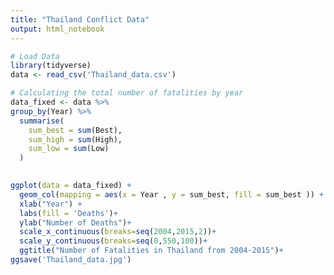 ---
title: "Thailand Conflict Data"
output: html_notebook
---
```{r}
# Load Data
library(tidyverse)
data <- read_csv('Thailand_data.csv')
```
```{r}
# Calculating the total number of fatalities by year
data_fixed <- data %>%
group_by(Year) %>%
  summarise(
    sum_best = sum(Best),
    sum_high = sum(High),
    sum_low = sum(Low)
  )
    
```
```{r}
ggplot(data = data_fixed) +
  geom_col(mapping = aes(x = Year , y = sum_best, fill = sum_best )) +
  xlab("Year") +
  labs(fill = 'Deaths')+
  ylab("Number of Deaths")+
  scale_x_continuous(breaks=seq(2004,2015,2))+
  scale_y_continuous(breaks=seq(0,550,100))+
  ggtitle("Number of Fatalities in Thailand from 2004-2015")+
ggsave('Thailand_data.jpg')
```




